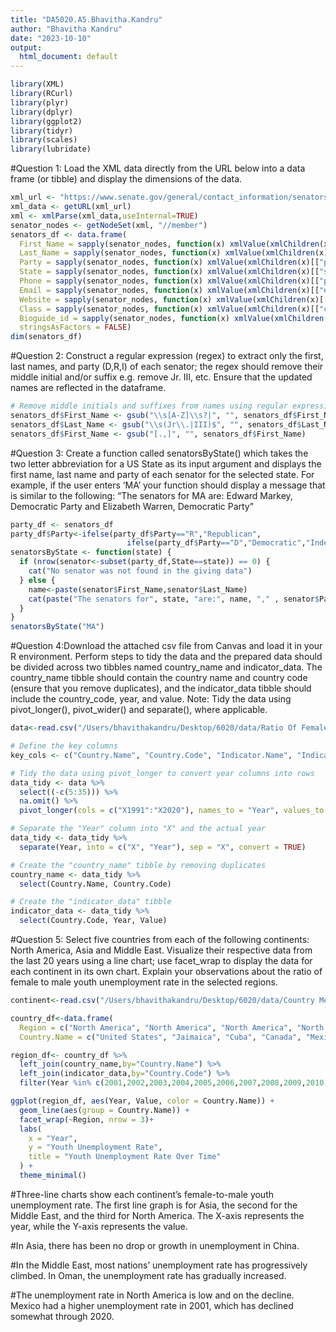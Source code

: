 ```yaml
---
title: "DA5020.A5.Bhavitha.Kandru"
author: "Bhavitha Kandru"
date: "2023-10-10"
output:
  html_document: default
---
```


```r
library(XML)
library(RCurl)
library(plyr)
library(dplyr)
library(ggplot2)
library(tidyr)
library(scales)
library(lubridate)
```

#Question 1: Load the XML data directly from the URL below into a data frame (or tibble) and display the dimensions of the data.

```r
xml_url <- "https://www.senate.gov/general/contact_information/senators_cfm.xml"
xml_data <- getURL(xml_url)
xml <- xmlParse(xml_data,useInternal=TRUE)
senator_nodes <- getNodeSet(xml, "//member")
senators_df <- data.frame(
  First_Name = sapply(senator_nodes, function(x) xmlValue(xmlChildren(x)[["first_name"]])),
  Last_Name = sapply(senator_nodes, function(x) xmlValue(xmlChildren(x)[["last_name"]])),
  Party = sapply(senator_nodes, function(x) xmlValue(xmlChildren(x)[["party"]])),
  State = sapply(senator_nodes, function(x) xmlValue(xmlChildren(x)[["state"]])),
  Phone = sapply(senator_nodes, function(x) xmlValue(xmlChildren(x)[["phone"]])),
  Email = sapply(senator_nodes, function(x) xmlValue(xmlChildren(x)[["email"]])),
  Website = sapply(senator_nodes, function(x) xmlValue(xmlChildren(x)[["website"]])), 
  Class = sapply(senator_nodes, function(x) xmlValue(xmlChildren(x)[["class"]])),
  Bioguide_id = sapply(senator_nodes, function(x) xmlValue(xmlChildren(x)[["bioguide_id"]])),
  stringsAsFactors = FALSE)
dim(senators_df)
```

#Question 2: Construct a regular expression (regex) to extract only the first, last names, and party (D,R,I) of each senator; the regex should remove their middle initial and/or suffix e.g. remove Jr. III, etc. Ensure that the updated names are reflected in the dataframe.

```r
# Remove middle initials and suffixes from names using regular expressions
senators_df$First_Name <- gsub("\\s[A-Z]\\s?|", "", senators_df$First_Name)  
senators_df$Last_Name <- gsub("\\s(Jr\\.|III)$", "", senators_df$Last_Name)  
senators_df$First_Name <- gsub("[.,]", "", senators_df$First_Name) 
```

#Question 3: Create a function called senatorsByState() which takes the two letter abbreviation for a US State as its input argument and displays the first name, last name and party of each senator for the selected state. For example, if the user enters ‘MA’ your function should display a message that is similar to the following: “The senators for MA are: Edward Markey, Democratic Party and Elizabeth Warren, Democratic Party"

```r
party_df <- senators_df
party_df$Party<-ifelse(party_df$Party=="R","Republican",
                          ifelse(party_df$Party=="D","Democratic","Independent"))
senatorsByState <- function(state) {
  if (nrow(senator<-subset(party_df,State==state)) == 0) {
    cat("No senator was not found in the giving data")
  } else {
    name<-paste(senator$First_Name,senator$Last_Name)
    cat(paste("The senators for", state, "are:", name, "," , senator$Party,"Party"),sep = " and ")
  }
}
senatorsByState("MA")
```

#Question 4:Download the attached csv file from Canvas and load it in your R environment. Perform steps to tidy the data and the prepared data should be divided across two tibbles named country_name and indicator_data. The country_name tibble should contain the country name and country code (ensure that you remove duplicates), and the indicator_data tibble should include the country_code, year, and value. Note: Tidy the data using pivot_longer(), pivot_wider() and separate(), where applicable.

```r
data<-read.csv("/Users/bhavithakandru/Desktop/6020/data/Ratio Of Female To Male Youth Unemployment Rate .csv")

# Define the key columns
key_cols <- c("Country.Name", "Country.Code", "Indicator.Name", "Indicator.Code")

# Tidy the data using pivot_longer to convert year columns into rows
data_tidy <- data %>%
  select((-c(5:35))) %>% 
  na.omit() %>% 
  pivot_longer(cols = c("X1991":"X2020"), names_to = "Year", values_to = "Value") 

# Separate the "Year" column into "X" and the actual year
data_tidy <- data_tidy %>%
  separate(Year, into = c("X", "Year"), sep = "X", convert = TRUE)

# Create the "country_name" tibble by removing duplicates
country_name <- data_tidy %>%
  select(Country.Name, Country.Code) 

# Create the "indicator_data" tibble
indicator_data <- data_tidy %>%
  select(Country.Code, Year, Value)

```

#Question 5: Select five countries from each of the following continents: North America, Asia and Middle East. Visualize their respective data from the last 20 years using a line chart; use facet_wrap to display the data for each continent in its own chart. Explain your observations about the ratio of female to male youth unemployment rate in the selected regions.

```r
continent<-read.csv("/Users/bhavithakandru/Desktop/6020/data/Country Meta-Data.csv")

country_df<-data.frame(
  Region = c("North America", "North America", "North America", "North America", "North America", "Asia", "Asia", "Asia", "Asia", "Asia", "Middle East", "Middle East", "Middle East", "Middle East", "Middle East"),
  Country.Name = c("United States", "Jaimaica", "Cuba", "Canada", "Mexico", "India", "China", "Malaysia", "Thailand.", "Indonesia", "United Arab Emirates", "Iran, Islamic Rep.", "Israel", "Oman", "Iraq"))

region_df<- country_df %>% 
  left_join(country_name,by="Country.Name") %>% 
  left_join(indicator_data,by="Country.Code") %>% 
  filter(Year %in% c(2001,2002,2003,2004,2005,2006,2007,2008,2009,2010,2011,2012,2013,2014,2015,2016,2017,2018,2019,2020))

ggplot(region_df, aes(Year, Value, color = Country.Name)) +
  geom_line(aes(group = Country.Name)) +
  facet_wrap(~Region, nrow = 3)+
  labs(
    x = "Year",
    y = "Youth Unemployment Rate",
    title = "Youth Unemployment Rate Over Time"
  ) +
  theme_minimal() 
```

#Three-line charts show each continent's female-to-male youth unemployment rate. The first line graph is for Asia, the second for the Middle East, and the third for North America. The X-axis represents the year, while the Y-axis represents the value. 

#In Asia, there has been no drop or growth in unemployment in China. 

#In the Middle East, most nations' unemployment rate has progressively climbed. In Oman, the unemployment rate has gradually increased. 

#The unemployment rate in North America is low and on the decline. Mexico had a higher unemployment rate in 2001, which has declined somewhat through 2020.